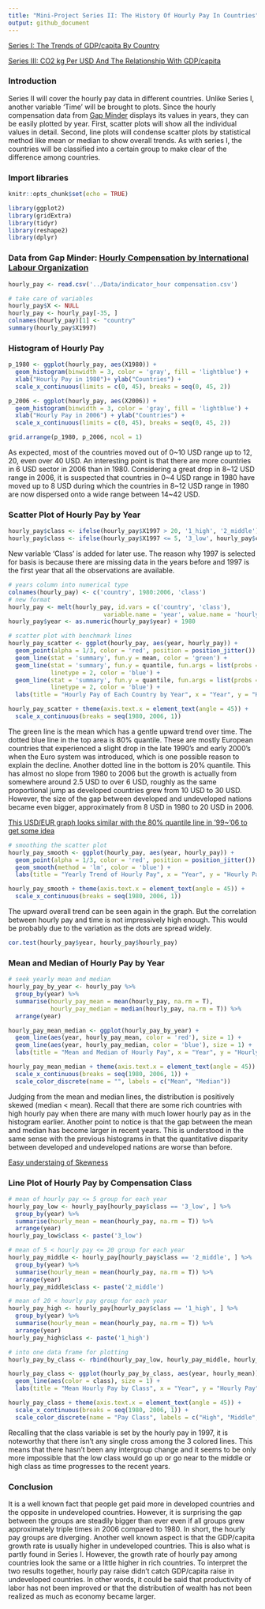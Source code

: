 ```yaml
---
title: "Mini-Project Series II: The History Of Hourly Pay In Countries"
output: github_document
---
```


[Series I: The Trends of GDP/capita By Country](https://github.com/Q-shick/EDA-R/blob/master/lesson3/lesson3_mini-project.md)

[Series III: CO2 kg Per USD And The Relationship With GDP/capita](https://github.com/Q-shick/EDA-R/blob/master/lesson5/lesson5_mini-project.md)

### Introduction
Series II will cover the hourly pay data in different countries. Unlike Series I, another variable 'Time' will be brought to plots. Since the hourly compensation data from [Gap Minder](https://www.gapminder.org/data/) displays its values in years, they can be easily plotted by year. First, scatter plots will show all the individual values in detail. Second, line plots will condense scatter plots by statistical method like mean or median to show overall trends. As with series I, the countries will be classified into a certain group to make clear of the difference among countries.

### Import libraries
```r
knitr::opts_chunk$set(echo = TRUE)
```

```r
library(ggplot2)
library(gridExtra)
library(tidyr)
library(reshape2)
library(dplyr)
```


### Data from Gap Minder: [Hourly Compensation by International Labour Organization](https://docs.google.com/spreadsheets/d/1EjRPqwPTkOY4whM0V9ZS06KEcqjgUy0C4MFcyMHmngE/pub)
```r
hourly_pay <- read.csv('../Data/indicator_hour compensation.csv')

# take care of variables
hourly_pay$X <- NULL
hourly_pay <- hourly_pay[-35, ]
colnames(hourly_pay)[1] <- "country"
summary(hourly_pay$X1997)
```

### Histogram of Hourly Pay
```r
p_1980 <- ggplot(hourly_pay, aes(X1980)) +
  geom_histogram(binwidth = 3, color = 'gray', fill = 'lightblue') +
  xlab("Hourly Pay in 1980")+ ylab("Countries") +
  scale_x_continuous(limits = c(0, 45), breaks = seq(0, 45, 2))

p_2006 <- ggplot(hourly_pay, aes(X2006)) +
  geom_histogram(binwidth = 3, color = 'gray', fill = 'lightblue') +
  xlab("Hourly Pay in 2006") + ylab("Countries") +
  scale_x_continuous(limits = c(0, 45), breaks = seq(0, 45, 2))

grid.arrange(p_1980, p_2006, ncol = 1)
```

As expected, most of the countries moved out of 0~10 USD range up to 12, 20, even over 40 USD. An interesting point is that there are more countries in 6 USD sector in 2006 than in 1980. Considering a great drop in 8~12 USD range in 2006, it is suspected that countries in 0~4 USD range in 1980 have moved up to 8 USD during which the countries in 8~12 USD range in 1980 are now dispersed onto a wide range between 14~42 USD.

### Scatter Plot of Hourly Pay by Year
```r
hourly_pay$class <- ifelse(hourly_pay$X1997 > 20, '1_high', '2_middle')
hourly_pay$class <- ifelse(hourly_pay$X1997 <= 5, '3_low', hourly_pay$class)
```

New variable 'Class' is added for later use. The reason why 1997 is selected for basis is because there are missing data in the years before and 1997 is the first year that all the observations are available.

```r
# years column into numerical type
colnames(hourly_pay) <- c('country', 1980:2006, 'class')
# new format 
hourly_pay <- melt(hourly_pay, id.vars = c('country', 'class'),
                           variable.name = 'year', value.name = 'hourly_pay')
hourly_pay$year <- as.numeric(hourly_pay$year) + 1980

# scatter plot with benchmark lines
hourly_pay_scatter <- ggplot(hourly_pay, aes(year, hourly_pay)) +
  geom_point(alpha = 1/3, color = 'red', position = position_jitter()) +
  geom_line(stat = 'summary', fun.y = mean, color = 'green') +
  geom_line(stat = 'summary', fun.y = quantile, fun.args = list(probs = 0.2),
            linetype = 2, color = 'blue') +
  geom_line(stat = 'summary', fun.y = quantile, fun.args = list(probs = 0.8),
            linetype = 2, color = 'blue') +
  labs(title = "Hourly Pay of Each Country by Year", x = "Year", y = "Hourly Pay")

hourly_pay_scatter + theme(axis.text.x = element_text(angle = 45)) +
  scale_x_continuous(breaks = seq(1980, 2006, 1))
```

The green line is the mean which has a gentle upward trend over time. The dotted blue line in the top area is 80% quantile. These are mostly European countries that experienced a slight drop in the late 1990's and early 2000's when the Euro system was introduced, which is one possible reason to explain the decline. Another dotted line in the bottom is 20% quantile. This has almost no slope from 1980 to 2006 but the growth is actually from somewhere around 2.5 USD to over 6 USD, roughly as the same proportional jump as developed countries grew from 10 USD to 30 USD. However, the size of the gap between developed and undeveloped nations became even bigger, approximately from 8 USD in 1980 to 20 USD in 2006.

[This USD/EUR graph looks similar with the 80% quantile line in '99~'06 to get some idea](https://commons.wikimedia.org/wiki/File:USD-EUR_1999-.png)

```r
# smoothing the scatter plot
hourly_pay_smooth <- ggplot(hourly_pay, aes(year, hourly_pay)) +
  geom_point(alpha = 1/3, color = 'red', position = position_jitter()) +
  geom_smooth(method = 'lm', color = 'blue') +
  labs(title = "Yearly Trend of Hourly Pay", x = "Year", y = "Hourly Pay")

hourly_pay_smooth + theme(axis.text.x = element_text(angle = 45)) +
  scale_x_continuous(breaks = seq(1980, 2006, 1))
```

The upward overall trend can be seen again in the graph. But the correlation between hourly pay and time is not impressively high enough. This would be probably due to the variation as the dots are spread widely.

```r
cor.test(hourly_pay$year, hourly_pay$hourly_pay)
```

### Mean and Median of Hourly Pay by Year
```r
# seek yearly mean and median
hourly_pay_by_year <- hourly_pay %>%
  group_by(year) %>%
  summarise(hourly_pay_mean = mean(hourly_pay, na.rm = T),
            hourly_pay_median = median(hourly_pay, na.rm = T)) %>%
  arrange(year)

hourly_pay_mean_median <- ggplot(hourly_pay_by_year) +
  geom_line(aes(year, hourly_pay_mean, color = 'red'), size = 1) +
  geom_line(aes(year, hourly_pay_median, color = 'blue'), size = 1) +
  labs(title = "Mean and Median of Hourly Pay", x = "Year", y = "Hourly Pay")

hourly_pay_mean_median + theme(axis.text.x = element_text(angle = 45)) +
  scale_x_continuous(breaks = seq(1980, 2006, 1)) +
  scale_color_discrete(name = "", labels = c("Mean", "Median"))
```

Judging from the mean and median lines, the distribution is positively skewed (median < mean). Recall that there are some rich countries with high hourly pay when there are many with much lower hourly pay as in the histogram earlier. Another point to notice is that the gap between the mean and median has become larger in recent years. This is understood in the same sense with the previous histograms in that the quantitative disparity between developed and undeveloped nations are worse than before.

[Easy understaing of Skewness](http://www.statisticshowto.com/probability-and-statistics/skewed-distribution/)

### Line Plot of Hourly Pay by Compensation Class
```r
# mean of hourly pay <= 5 group for each year
hourly_pay_low <- hourly_pay[hourly_pay$class == '3_low', ] %>%
  group_by(year) %>%
  summarise(hourly_mean = mean(hourly_pay, na.rm = T)) %>%
  arrange(year)
hourly_pay_low$class <- paste('3_low')

# mean of 5 < hourly pay <= 20 group for each year
hourly_pay_middle <- hourly_pay[hourly_pay$class == '2_middle', ] %>%
  group_by(year) %>%
  summarise(hourly_mean = mean(hourly_pay, na.rm = T)) %>%
  arrange(year)
hourly_pay_middle$class <- paste('2_middle')

# mean of 20 < hourly pay group for each year
hourly_pay_high <- hourly_pay[hourly_pay$class == '1_high', ] %>%
  group_by(year) %>%
  summarise(hourly_mean = mean(hourly_pay, na.rm = T)) %>%
  arrange(year)
hourly_pay_high$class <- paste('1_high')

# into one data frame for plotting
hourly_pay_by_class <- rbind(hourly_pay_low, hourly_pay_middle, hourly_pay_high)

hourly_pay_class <- ggplot(hourly_pay_by_class, aes(year, hourly_mean)) +
  geom_line(aes(color = class), size = 1) +
  labs(title = "Mean Hourly Pay by Class", x = "Year", y = "Hourly Pay")

hourly_pay_class + theme(axis.text.x = element_text(angle = 45)) +
  scale_x_continuous(breaks = seq(1980, 2006, 1)) +
  scale_color_discrete(name = "Pay Class", labels = c("High", "Middle", "Low"))
```

Recalling that the class variable is set by the hourly pay in 1997, it is noteworthy that there isn't any single cross among the 3 colored lines. This means that there hasn't been any intergroup change and it seems to be only more impossible that the low class would go up or go near to the middle or high class as time progresses to the recent years.

### Conclusion
It is a well known fact that people get paid more in developed countries and the opposite in undeveloped countries. However, it is surprising the gap between the groups are steadily bigger than ever even if all groups grew approximately triple times in 2006 compared to 1980. In short, the hourly pay groups are diverging.
Another well known aspect is that the GDP/capita growth rate is usually higher in undeveloped countries. This is also what is partly found in Series I. However, the growth rate of hourly pay among countries look the same or a little higher in rich countries. To interpret the two results together, hourly pay raise didn't catch GDP/capita raise in undeveloped countries. In other words, it could be said that productivity of labor has not been improved or that the distribution of wealth has not been realized as much as economy became larger.